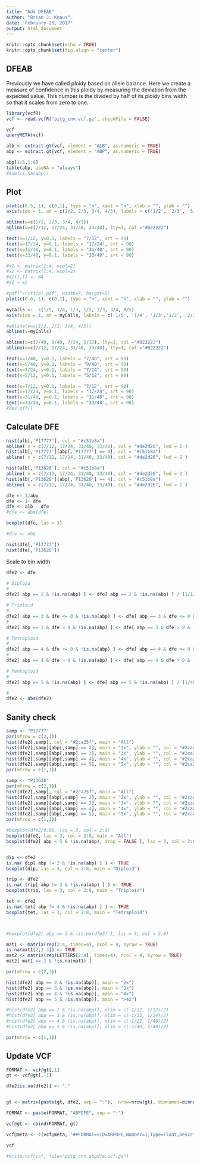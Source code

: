 ```yaml
---
title: "Add DFEAB"
author: "Brian J. Knaus"
date: "February 28, 2017"
output: html_document
---
```


```r
knitr::opts_chunk$set(echo = TRUE)
knitr::opts_chunk$set(fig.align = "center")
```


## DFEAB


Previously we have called ploidy based on allele balance.
Here we create a measure of confidence in this ploidy by measuring the deviation from the expected value.
This number is the divided by half of its ploidy bins width so that it scales from zero to one.


```r
library(vcfR)
vcf <- read.vcfR("pitg_cnv.vcf.gz", checkFile = FALSE)
```


```r
vcf
queryMETA(vcf)
```



```r
alb <- extract.gt(vcf, element = "ALB", as.numeric = TRUE)
abp <- extract.gt(vcf, element = "ABP", as.numeric = TRUE)

abp[1:3,1:6]
table(abp, useNA = "always")
#sum(is.na(abp))
```


## Plot

```r
plot(c(0.5, 1), c(0,1), type = "n", xaxt = "n", xlab = "", ylab = "")
axis(side = 1, at = c(1/2, 2/3, 3/4, 4/5), labels = c('1/2', '2/3', '3/4', '4/5'))

abline(v=c(1/2, 2/3, 3/4, 4/5))
abline(v=c(7/12, 17/24, 31/40, 33/40), lty=3, col ="#B22222")

text(x=7/12, y=0.1, labels = "7/12", srt = 90)
text(x=17/24, y=0.1, labels = "17/24", srt = 90)
text(x=31/40, y=0.1, labels = "31/40", srt = 90)
text(x=33/40, y=0.1, labels = "33/40", srt = 90)

#x1 <- matrix(1:4, ncol=2)
#x2 <- matrix(1:4, ncol=2)
#x2[1,1] <- NA
#x1 + x2

```


```r

#pdf("critical.pdf", width=7, height=5)
plot(c(0.0, 1), c(0,1), type = "n", xaxt = "n", xlab = "", ylab = "")

myCalls <-  c(1/5, 1/4, 1/3, 1/2, 2/3, 3/4, 4/5)
axis(side = 1, at = myCalls, labels = c('1/5', '1/4', '1/3','1/2', '2/3', '3/4', '4/5'), las=2)

#abline(v=c(1/2, 2/3, 3/4, 4/5))
abline(v=myCalls)

abline(v=c(7/40, 9/40, 7/24, 5/12), lty=3, col ="#B22222")
abline(v=c(7/12, 17/24, 31/40, 33/40), lty=3, col ="#B22222")

text(x=7/40, y=0.1, labels = "7/40", srt = 90)
text(x=9/40, y=0.1, labels = "9/40", srt = 90)
text(x=7/24, y=0.1, labels = "7/24", srt = 90)
text(x=5/12, y=0.1, labels = "5/12", srt = 90)

text(x=7/12, y=0.1, labels = "7/12", srt = 90)
text(x=17/24, y=0.1, labels = "17/24", srt = 90)
text(x=31/40, y=0.1, labels = "31/40", srt = 90)
text(x=33/40, y=0.1, labels = "33/40", srt = 90)
#dev.off()

```



## Calculate DFE


```r
hist(alb[,'P17777'], col = "#c51b8a")
abline( v = c(7/12, 17/24, 31/40, 33/40), col = "#de2d26", lwd = 2 )
hist(alb[,'P17777'][abp[,'P17777'] == 4], col = "#c51b8a")
abline( v = c(7/12, 17/24, 31/40, 33/40), col = "#de2d26", lwd = 2 )

hist(alb[,'P13626'], col = "#c51b8a")
abline( v = c(7/12, 17/24, 31/40, 33/40), col = "#de2d26", lwd = 2 )
hist(alb[,'P13626'][abp[,'P13626'] == 4], col = "#c51b8a")
abline( v = c(7/12, 17/24, 31/40, 33/40), col = "#de2d26", lwd = 2 )

dfe <- 1/abp
dfe <- 1- dfe
dfe <- alb - dfe
#dfe <- abs(dfe)

boxplot(dfe, las = 3)

#div <- abp
```


```r
hist(dfe[,'P17777'])
hist(dfe[,'P13626'])
```



Scale to bin width


```r
dfe2 <- dfe

# Diploid
#
dfe2[ abp == 2 & !is.na(abp) ] <- dfe[ abp == 2 & !is.na(abp) ] / (1/12)

# Triploid
#
dfe2[ abp == 3 & dfe <= 0 & !is.na(abp) ] <- dfe[ abp == 3 & dfe <= 0 & !is.na(abp) ] / (1/12)
#
dfe2[ abp == 3 & dfe > 0 & !is.na(abp) ] <- dfe[ abp == 3 & dfe > 0 & !is.na(abp) ] / (1/24)

# Tetraploid
#
dfe2[ abp == 4 & dfe <= 0 & !is.na(abp) ] <- dfe[ abp == 4 & dfe <= 0 & !is.na(abp) ] / (1/24)
#
dfe2[ abp == 4 & dfe > 0 & !is.na(abp) ] <- dfe[ abp == 4 & dfe > 0 & !is.na(abp) ] / (1/40)

# Pentaploid
#
dfe2[ abp == 5 & !is.na(abp) ] <- dfe[ abp == 5 & !is.na(abp) ] / (1/40)

#
dfe2 <- abs(dfe2)
```



## Sanity check


```r
samp <- "P17777"
par(mfrow = c(2,3))
hist(dfe2[,samp], col = "#2ca25f", main = "All")
hist(dfe2[,samp][abp[,samp] == 2], main = "2x", ylab = "", col = "#2ca25f")
hist(dfe2[,samp][abp[,samp] == 3], main = "3x", ylab = "", col = "#2ca25f")
hist(dfe2[,samp][abp[,samp] == 4], main = "4x", ylab = "", col = "#2ca25f")
hist(dfe2[,samp][abp[,samp] == 5], main = "5x", ylab = "", col = "#2ca25f")
par(mfrow = c(1,1))

samp <- "P13626"
par(mfrow = c(2,3))
hist(dfe2[,samp], col = "#2ca25f", main = "All")
hist(dfe2[,samp][abp[,samp] == 2], main = "2x", ylab = "", col = "#2ca25f")
hist(dfe2[,samp][abp[,samp] == 3], main = "3x", ylab = "", col = "#2ca25f")
hist(dfe2[,samp][abp[,samp] == 4], main = "4x", ylab = "", col = "#2ca25f")
hist(dfe2[,samp][abp[,samp] == 5], main = "5x", ylab = "", col = "#2ca25f")
par(mfrow = c(1,1))


```



```r

#boxplot(dfe2/0.08, las = 3, col = 2:8)
boxplot(dfe2, las = 3, col = 2:8, main = "All")
boxplot(dfe2[ abp < 5 & !is.na(abp), drop = FALSE ], las = 3, col = 2:8, main = "All (<5)")


dip <- dfe2
is.na( dip[ abp != 2 & !is.na(abp) ] ) <- TRUE
boxplot(dip, las = 3, col = 2:8, main = "Diploid")

trip <- dfe2
is.na( trip[ abp != 3 & !is.na(abp) ] ) <- TRUE
boxplot(trip, las = 3, col = 2:8, main = "Triploid")

tet <- dfe2
is.na( tet[ abp != 4 & !is.na(abp) ] ) <- TRUE
boxplot(tet, las = 3, col = 2:8, main = "Tetraploid")



#boxplot(dfe2[ abp == 2 & !is.na(dfe2) ], las = 3, col = 2:8)

```


```r
mat1 <- matrix(rep(2:4, times=4), ncol = 4, byrow = TRUE)
is.na(mat1[2,2:3]) <- TRUE
mat2 <- matrix(rep(LETTERS[2:4], times=4), ncol = 4, byrow = TRUE)
mat2[ mat1 == 2 & !is.na(mat1) ]
```


```r
par(mfrow = c(2,2))

hist(dfe2[ abp == 2 & !is.na(abp)], main = "2x")
hist(dfe2[ abp == 3 & !is.na(abp)], main = "3x")
hist(dfe2[ abp == 4 & !is.na(abp)], main = "4x")
hist(dfe2[ abp == 5 & !is.na(abp)], main = ">4x")

#hist(dfe2[ abp == 2 & !is.na(abp)], xlim = c(-1/12, 1/12)/2)
#hist(dfe2[ abp == 3 & !is.na(abp)], xlim = c(-1/12, 1/24)/2)
#hist(dfe2[ abp == 4 & !is.na(abp)], xlim = c(-1/22, 1/40)/2)
#hist(dfe2[ abp == 5 & !is.na(abp)], xlim = c(-1/40, 1/40)/2)

par(mfrow = c(1,1))
```


## Update VCF


```r
FORMAT <- vcf@gt[,1]
gt <- vcf@gt[,-1]

dfe2[is.na(dfe2)] <- "."


gt <- matrix(paste(gt, dfe2, sep = ":"),  nrow=nrow(gt), dimnames=dimnames(gt))

FORMAT <- paste(FORMAT, "ABPDFE", sep = ":")

vcf@gt <- cbind(FORMAT, gt)

vcf@meta <- c(vcf@meta, "##FORMAT=<ID=ABPDFE,Number=1,Type=Float,Description=\"Allele Balance PLoid Deviation From Expectation\">")

vcf
```


```r
#write.vcf(vcf, file="pitg_cnv_abpdfe.vcf.gz")
```